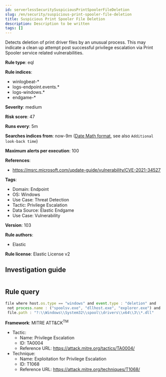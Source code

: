 ```yaml
---
id: serverlessSecuritySuspiciousPrintSpoolerFileDeletion
slug: /en/security/suspicious-print-spooler-file-deletion
title: Suspicious Print Spooler File Deletion
description: Description to be written
tags: []
---
```


<div id="suspicious-print-spooler-file-deletion"></div>

Detects deletion of print driver files by an unusual process. This may indicate a clean up attempt post successful privilege escalation via Print Spooler service related vulnerabilities.

**Rule type**: eql

**Rule indices**: 

* winlogbeat-*
* logs-endpoint.events.*
* logs-windows.*
* endgame-*

**Severity**: medium

**Risk score**: 47

**Runs every**: 5m

**Searches indices from**: now-9m ([Date Math format](((ref))/common-options.html#date-math), see also <DocLink id="serverlessSecurityRulesUiCreate" section="set-the-rules-schedule">`Additional look-back time`</DocLink>)

**Maximum alerts per execution**: 100

**References**: 

* https://msrc.microsoft.com/update-guide/vulnerability/CVE-2021-34527

**Tags**: 

* Domain: Endpoint
* OS: Windows
* Use Case: Threat Detection
* Tactic: Privilege Escalation
* Data Source: Elastic Endgame
* Use Case: Vulnerability

**Version**: 103

**Rule authors**: 

* Elastic

**Rule license**: Elastic License v2

## Investigation guide

```markdown

```

## Rule query

```js
file where host.os.type == "windows" and event.type : "deletion" and
 not process.name : ("spoolsv.exe", "dllhost.exe", "explorer.exe") and
 file.path : "?:\\Windows\\System32\\spool\\drivers\\x64\\3\\*.dll"

```

**Framework**: MITRE ATT&CK<sup>TM</sup>

* Tactic:
    * Name: Privilege Escalation
    * ID: TA0004
    * Reference URL: https://attack.mitre.org/tactics/TA0004/
* Technique:
    * Name: Exploitation for Privilege Escalation
    * ID: T1068
    * Reference URL: https://attack.mitre.org/techniques/T1068/

